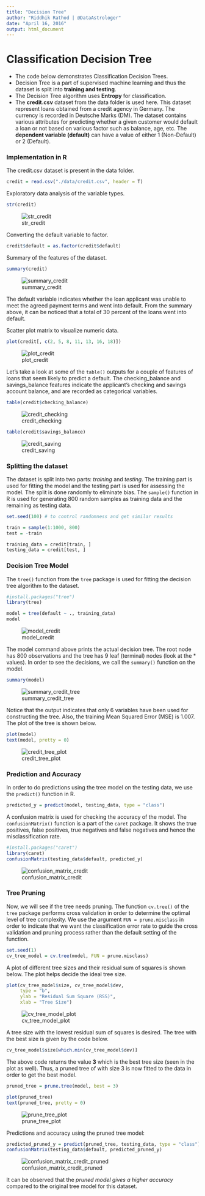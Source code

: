 ```yaml
---
title: "Decision Tree"
author: "Riddhik Rathod | @DataAstrologer"
date: "April 16, 2016"
output: html_document
---
```


# Classification Decision Tree

* The code below demonstrates Classification Decision Trees. 
* Decision Tree is a part of supervised machine learning and thus the dataset is split into **training and testing**.
* The Decision Tree algorithm uses **Entropy** for classification.
* The **credit.csv** dataset from the data folder is used here. This dataset represent loans obtained from a credit agency in Germany. The currency is recorded in Deutsche Marks (DM). The dataset contains various attributes for predicting whether a given customer would default a loan or not based on various factor such as balance, age, etc. The **dependent variable (default)** can have a value of either 1 (Non-Default) or 2 (Default).

### Implementation in R

The credit.csv dataset is present in the data folder.
```r
credit = read.csv("./data/credit.csv", header = T)
```

Exploratory data analysis of the variable types.
```r
str(credit)
```
![str_credit](./data/images/str_credit.png)

Converting the default variable to factor.
```r
credit$default = as.factor(credit$default)
```

Summary of the features of the dataset.
```r
summary(credit)
```
![summary_credit](./data/images/summary_credit.png)

The default variable indicates whether the loan applicant was unable to meet the agreed payment terms and went into default. From the summary above, it can be noticed that a total of 30 percent of the loans went into default.

Scatter plot matrix to visualize numeric data.
```r
plot(credit[, c(2, 5, 8, 11, 13, 16, 18)])
```
![plot_credit](./data/images/plot_credit.png)

Let's take a look at some of the ```table()``` outputs for a couple of features of loans that seem likely to predict a default. The checking_balance and savings_balance features indicate the applicant's checking and savings account balance, and are recorded as categorical variables.
```r
table(credit$checking_balance)
```
![credit_checking](./data/images/credit_checking.png)

```r
table(credit$savings_balance)
```
![credit_saving](./data/images/credit_saving.png)

### Splitting the dataset

The dataset is split into two parts: *training* and *testing*. The training part is used for fitting the model and the testing part is used for assessing the model. The split is done randomly to eliminate bias. The ```sample()``` function in R is used for generating 800 random samples as training data and the remaining as testing data. 
```r
set.seed(100) # to control randomness and get similar results

train = sample(1:1000, 800)
test = -train

training_data = credit[train, ]
testing_data = credit[test, ]
```

### Decision Tree Model

The ```tree()``` function from the ```tree``` package is used for fitting the decision tree algorithm to the dataset. 
```r
#install.packages("tree")
library(tree)

model = tree(default ~ ., training_data)
model
```
![model_credit](./data/images/model_credit.png)

The model command above prints the actual decision tree. The root node has 800 observations and the tree has 9 leaf (terminal) nodes (look at the * values). In order to see the decisions, we call the ```summary()``` function on the model. 
```r
summary(model)
```
![summary_credit_tree](./data/images/summary_credit_tree.png)

Notice that the output indicates that only 6 variables have been used for constructing the tree. Also, the training Mean Squared Error (MSE) is 1.007. The plot of the tree is shown below.
```r
plot(model)
text(model, pretty = 0)
```
![credit_tree_plot](./data/images/credit_tree_plot.png)

### Prediction and Accuracy

In order to do predictions using the tree model on the testing data, we use the ```predict()``` function in R.
```r
predicted_y = predict(model, testing_data, type = "class")
```

A confusion matrix is used for checking the accuracy of the model. The ```confusionMatrix()``` function is a part of the ```caret``` package. It shows the true positives, false positives, true negatives and false negatives and hence the misclassification rate. 
```r
#install.packages("caret")
library(caret)
confusionMatrix(testing_data$default, predicted_y)
```
![confusion_matrix_credit](./data/images/cfm_credit.png)

### Tree Pruning

Now, we will see if the tree needs pruning. The function ```cv.tree()``` of the ```tree``` package performs cross validation in order to determine the optimal level of tree complexity. We use the argument ```FUN = prune.misclass``` in order to indicate that we want the classification error rate to guide the cross validation and pruning process rather than the default setting of the function.
```r
set.seed(1)
cv_tree_model = cv.tree(model, FUN = prune.misclass)
```

A plot of different tree sizes and their residual sum of squares is shown below. The plot helps decide the ideal tree size.
```r
plot(cv_tree_model$size, cv_tree_model$dev, 
     type = "b", 
     ylab = "Residual Sum Square (RSS)", 
     xlab = "Tree Size")
```
![cv_tree_model_plot](./data/images/cv_tree_model_plot.png)

A tree size with the lowest residual sum of squares is desired. The tree with the best size is given by the code below.
```r
cv_tree_model$size[which.min(cv_tree_model$dev)]
```

The above code returns the value **3** which is the best tree size (seen in the plot as well). Thus, a pruned tree of with size 3 is now fitted to the data in order to get the best model.
```r
pruned_tree = prune.tree(model, best = 3)

plot(pruned_tree)
text(pruned_tree, pretty = 0)
```
![prune_tree_plot](./data/images/prune_tree_plot.png)

Predictions and accuracy using the pruned tree model:
```r
predicted_pruned_y = predict(pruned_tree, testing_data, type = "class")
confusionMatrix(testing_data$default, predicted_pruned_y)
```
![confusion_matrix_credit_pruned](./data/images/cfm_credit_pruned.png)

It can be observed that the *pruned model gives a higher accuracy* compared to the original tree model for this dataset.